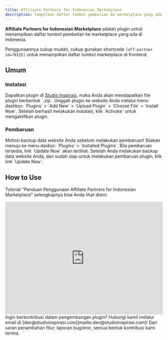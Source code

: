 ```yaml
---
title: Affiliate Partners for Indonesian Marketplace
description: Tampilkan daftar tombol pembelian ke marketplace yang ada di Indonesia.
---
```


**Affiliate Partners for Indonesian Marketplace** adalah plugin untuk menampilkan daftar tombol pembelian ke marketplace yang ada di Indonesia.

Penggunaannya cukup mudah, cukup gunakan shortcode `[aff-partner id=78125]` untuk menampilkan daftar tombol marketplace di frontend.

##  Umum

###  Instalasi

<Stepper>
  <StepperItem title="Step 1: Unduh">
    Dapatkan plugin di <a href="https://studioinspirasi.com/product/affiliate-partners-for-indonesian-marketplace/" target="_blank">Studio Inspirasi</a>, maka Anda akan mendapatkan file plugin berbentuk `.zip`.
  </StepperItem>
  <StepperItem title="Step 2: Unggah dan Instal">
    Unggah plugin ke website Anda melalui menu dashbor: `Plugins` > `Add New` > `Upload Plugin` > `Choose File` > `Install Now`.
  </StepperItem>
  <StepperItem title="Step 3: Aktifkan">
    Setelah berhasil melakukan instalasi, klik `Activate` untuk mengaktifkan plugin.
  </StepperItem>
</Stepper>

###  Pembaruan

<Note title="📣 Perhatian"> 
 Mohon backup data website Anda sebelum melakukan pembaruan!
</Note>

<Stepper>
  <StepperItem title="Step 1: Cek Pembaruan">
    Silakan menuju ke menu dasbor: `Plugins` > `Installed Plugins`. Bila pembaruan tersedia, link `Update Now` akan terlihat.
  </StepperItem>
  <StepperItem title="Step 2: Perbarui Sekarang">
    Setelah Anda melakukan backup data website Anda, dan sudah siap untuk melakukan pembaruan plugin, klik link `Update Now`.
  </StepperItem>
</Stepper>

##  How to Use

Tutorial "Panduan Penggunaan Affiliate Partners for Indonesian Marketplace" selengkapnya bisa Anda lihat disini:

<iframe width="100%" height="360px" src="https://www.youtube.com/embed/2dvDFtrn2-8?si=-61uClBZuWqhmvR1" title="YouTube video player" frameborder="0" allow="accelerometer; autoplay; clipboard-write; encrypted-media; gyroscope; picture-in-picture; web-share" referrerpolicy="strict-origin-when-cross-origin" allowfullscreen></iframe>

<Note title="📂 Kontibusi"> 
 Ingin berkontribusi dalam pengembangan plugin? Hubungi kamil melalui email di [dev@studioinspirasi.com](mailto:dev@studioinspirasi.com)! Dari saran penambahan fitur, laporan bug/eror, semua bentuk kontribusi kami terima.
</Note>